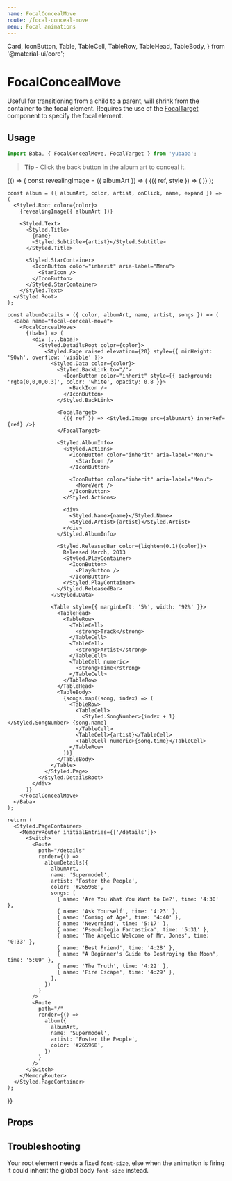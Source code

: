 ```yaml
---
name: FocalConcealMove
route: /focal-conceal-move
menu: Focal animations
---
```


  Card,
  IconButton,
  Table,
  TableCell,
  TableRow,
  TableHead,
  TableBody,
} from '@material-ui/core';

# FocalConcealMove

Useful for transitioning from a child to a parent,
will shrink from the container to the focal element.
Requires the use of the [FocalTarget](/focal-target) component to specify the focal element.

## Usage

```js
import Baba, { FocalConcealMove, FocalTarget } from 'yubaba';
```

> **Tip -** Click the back button in the album art to conceal it.

<Playground>
  {() => {
    const revealingImage = ({ albumArt }) => (
      <Baba name="focal-conceal-move">
        {({ ref, style }) => (
          <Link to="/details">
            <Styled.BackgroundImage src={albumArt} style={style} innerRef={ref} />
          </Link>
        )}
      </Baba>
    );

    const album = ({ albumArt, color, artist, onClick, name, expand }) => (
      <Styled.Root color={color}>
        {revealingImage({ albumArt })}

        <Styled.Text>
          <Styled.Title>
            {name}
            <Styled.Subtitle>{artist}</Styled.Subtitle>
          </Styled.Title>

          <Styled.StarContainer>
            <IconButton color="inherit" aria-label="Menu">
              <StarIcon />
            </IconButton>
          </Styled.StarContainer>
        </Styled.Text>
      </Styled.Root>
    );

    const albumDetails = ({ color, albumArt, name, artist, songs }) => (
      <Baba name="focal-conceal-move">
        <FocalConcealMove>
          {(baba) => (
            <div {...baba}>
              <Styled.DetailsRoot color={color}>
                <Styled.Page raised elevation={20} style={{ minHeight: '90vh', overflow: 'visible' }}>
                  <Styled.Data color={color}>
                    <Styled.BackLink to="/">
                      <IconButton color="inherit" style={{ background: 'rgba(0,0,0,0.3)', color: 'white', opacity: 0.8 }}>
                        <BackIcon />
                      </IconButton>
                    </Styled.BackLink>

                    <FocalTarget>
                      {({ ref }) => <Styled.Image src={albumArt} innerRef={ref} />}
                    </FocalTarget>

                    <Styled.AlbumInfo>
                      <Styled.Actions>
                        <IconButton color="inherit" aria-label="Menu">
                          <StarIcon />
                        </IconButton>

                        <IconButton color="inherit" aria-label="Menu">
                          <MoreVert />
                        </IconButton>
                      </Styled.Actions>

                      <div>
                        <Styled.Name>{name}</Styled.Name>
                        <Styled.Artist>{artist}</Styled.Artist>
                      </div>
                    </Styled.AlbumInfo>

                    <Styled.ReleasedBar color={lighten(0.1)(color)}>
                      Released March, 2013
                      <Styled.PlayContainer>
                        <IconButton>
                          <PlayButton />
                        </IconButton>
                      </Styled.PlayContainer>
                    </Styled.ReleasedBar>
                  </Styled.Data>

                  <Table style={{ marginLeft: '5%', width: '92%' }}>
                    <TableHead>
                      <TableRow>
                        <TableCell>
                          <strong>Track</strong>
                        </TableCell>
                        <TableCell>
                          <strong>Artist</strong>
                        </TableCell>
                        <TableCell numeric>
                          <strong>Time</strong>
                        </TableCell>
                      </TableRow>
                    </TableHead>
                    <TableBody>
                      {songs.map((song, index) => (
                        <TableRow>
                          <TableCell>
                            <Styled.SongNumber>{index + 1}</Styled.SongNumber> {song.name}
                          </TableCell>
                          <TableCell>{artist}</TableCell>
                          <TableCell numeric>{song.time}</TableCell>
                        </TableRow>
                      ))}
                    </TableBody>
                  </Table>
                </Styled.Page>
              </Styled.DetailsRoot>
            </div>
          )}
        </FocalConcealMove>
      </Baba>
    );

    return (
      <Styled.PageContainer>
        <MemoryRouter initialEntries={['/details']}>
          <Switch>
            <Route
              path="/details"
              render={() =>
                albumDetails({
                  albumArt,
                  name: 'Supermodel',
                  artist: 'Foster the People',
                  color: '#265968',
                  songs: [
                    { name: 'Are You What You Want to Be?', time: '4:30' },
                    { name: 'Ask Yourself', time: '4:23' },
                    { name: 'Coming of Age', time: '4:40' },
                    { name: 'Nevermind', time: '5:17' },
                    { name: 'Pseudologia Fantastica', time: '5:31' },
                    { name: 'The Angelic Welcome of Mr. Jones', time: '0:33' },
                    { name: 'Best Friend', time: '4:28' },
                    { name: "A Beginner's Guide to Destroying the Moon", time: '5:09' },
                    { name: 'The Truth', time: '4:22' },
                    { name: 'Fire Escape', time: '4:29' },
                  ],
                })
              }
            />
            <Route
              path="/"
              render={() =>
                album({
                  albumArt,
                  name: 'Supermodel',
                  artist: 'Foster the People',
                  color: '#265968',
                })
              }
            />
          </Switch>
        </MemoryRouter>
      </Styled.PageContainer>
    );

}}

</Playground>

## Props

<PropsTable of={FocalConcealMove} />

## Troubleshooting

Your root element needs a fixed `font-size`, else when the animation is firing it could inherit the global body `font-size` instead.
